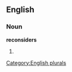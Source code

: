 
==English==

===Noun===
'''reconsiders'''

# {{plural of|[[reconsider]]}}

[[Category:English plurals]]